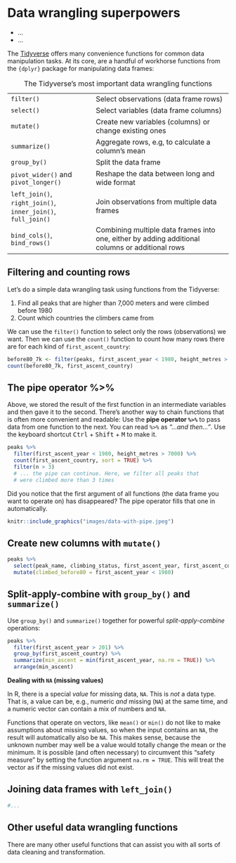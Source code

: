 # Data wrangling superpowers

::: {.goals}
-   ...
-   ...
:::

The [Tidyverse](https://www.tidyverse.org/) offers many convenience functions for common
data manipulation tasks. At its core, are a handful of workhorse functions from the
`{dplyr}` package for manipulating data frames:

|                                                              |                                                                                                 |
|--------------------------------------------------------------|-------------------------------------------------------------------------------------------------|
| `filter()`                                                   | Select observations (data frame rows)                                                           |
| `select()`                                                   | Select variables (data frame columns)                                                           |
| `mutate()`                                                   | Create new variables (columns) or change existing ones                                          |
| `summarize()`                                                | Aggregate rows, e.g, to calculate a column's mean                                               |
| `group_by()`                                                 | Split the data frame                                                                            |
| `pivot_wider()` and `pivot_longer()`                         | Reshape the data between long and wide format                                                   |
| `left_join()`, `right_join()`, `inner_join()`, `full_join()` | Join observations from multiple data frames                                                     |
| `bind_cols()`, `bind_rows()`                                 | Combining multiple data frames into one, either by adding additional columns or additional rows |

: The Tidyverse's most important data wrangling functions

## Filtering and counting rows

Let's do a simple data wrangling task using functions from the Tidyverse:

1.  Find all peaks that are higher than 7,000 meters and were climbed before 1980
2.  Count which countries the climbers came from

We can use the `filter()` function to select only the rows (observations) we want. Then we
can use the `count()` function to count how many rows there are for each kind of
`first_ascent_country`:

```r
before80_7k <- filter(peaks, first_ascent_year < 1980, height_metres > 7000)
count(before80_7k, first_ascent_country)
```

## The pipe operator %\>%

Above, we stored the result of the first function in an intermediate variables and then
gave it to the second. There's another way to chain functions that is often more
convenient and readable: Use the **pipe operator `%>%`** to pass data from one function to
the next. You can read `%>%` as *"...and then..."*. Use the keyboard shortcut
<kbd>Ctrl</kbd> + <kbd>Shift</kbd> + <kbd>M</kbd> to make it.

```r
peaks %>%
  filter(first_ascent_year < 1980, height_metres > 7000) %>% 
  count(first_ascent_country, sort = TRUE) %>% 
  filter(n > 3) 
  # ... the pipe can continue. Here, we filter all peaks that 
  # were climbed more than 3 times
```

Did you notice that the first argument of all functions (the data frame you want to
operate on) has disappeared? The pipe operator fills that one in automatically.

```r
knitr::include_graphics("images/data-with-pipe.jpeg")
```

## Create new columns with `mutate()`

```r
peaks %>% 
  select(peak_name, climbing_status, first_ascent_year, first_ascent_country) %>% 
  mutate(climbed_before80 = first_ascent_year < 1980)
```

## Split-apply-combine with `group_by()` and `summarize()`

Use `group_by()` and `summarize()` together for powerful *split-apply-combine* operations:

```r
peaks %>% 
  filter(first_ascent_year > 201) %>% 
  group_by(first_ascent_country) %>% 
  summarize(min_ascent = min(first_ascent_year, na.rm = TRUE)) %>% 
  arrange(min_ascent)
```

::: {.more}
**Dealing with `NA` (missing values)**

In R, there is a special *value* for missing data, `NA`. This is *not* a data type. That
is, a value can be, e.g., numeric *and* missing (`NA`) at the same time, and a numeric
vector can contain a mix of numbers and `NA`.

Functions that operate on vectors, like `mean()` or `min()` do not like to make
assumptions about missing values, so when the input contains an `NA`, the result will
automatically also be `NA`. This makes sense, because the unknown number may well be a
value would totally change the mean or the minimum. It is possible (and often necessary)
to circumvent this "safety measure" by setting the function argument `na.rm = TRUE`. This
will treat the vector as if the missing values did not exist.
:::

## Joining data frames with `left_join()`

```r
#...
```

## Other useful data wrangling functions

There are many other useful functions that can assist you with all sorts of data cleaning
and transformation.
